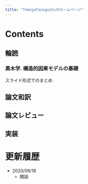 ```yaml
---
title: "TomoyaTaniguchiのホームページ"
---
```


# Contents

## 輪読

### 黒木学. 構造的因果モデルの基礎

スライド形式でのまとめ


## 論文和訳


## 論文レビュー


## 実装


# 更新履歴

* 2020/06/18
  * 開設
